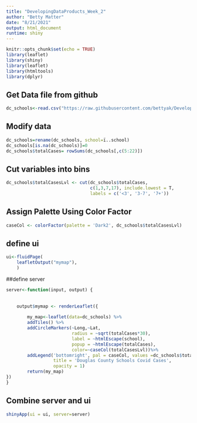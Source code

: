 ---
title: "DevelopingDataProducts_Week_2"
author: "Betty Matter"
date: "8/21/2021"
output: html_document
runtime: shiny
---

```{r setup, include=FALSE}
knitr::opts_chunk$set(echo = TRUE)
library(leaflet)
library(shiny)
library(leaflet)
library(htmltools)
library(dplyr)
```

## Get Data file from github

```{r echo=TRUE}
dc_schools<-read.csv("https://raw.githubusercontent.com/bettyak/Developing_Data_Products/main/DC_Schools.csv", header =TRUE)
```

## Modify data

```{r echo=TRUE}
dc_schools=rename(dc_schools, school=ï..school)
dc_schools[is.na(dc_schools)]=0
dc_schools$totalCases= rowSums(dc_schools[,c(5:22)])

```

## Cut variables into bins

```{r echo=TRUE}
dc_schools$totalCasesLvl <- cut(dc_schools$totalCases, 
                                c(1,3,7,17), include.lowest = T,
                                labels = c('<3', '3-7', '7+'))
```

## Assign Palette Using Color Factor

```{r echo=TRUE}
caseCol <- colorFactor(palette = 'Dark2', dc_schools$totalCasesLvl)

```

## define ui
```{r echo = TRUE}
ui<-fluidPage(
    leafletOutput("mymap"),
    )
```


##define server

```{r echo=TRUE}
server<-function(input, output) {
    
    
    output$mymap <- renderLeaflet({ 
        
        my_map<-leaflet(data=dc_schools) %>% 
        addTiles() %>% 
        addCircleMarkers(~Long,~Lat, 
                         radius = ~sqrt(totalCases*30), 
                         label = ~htmlEscape(school), 
                         popup = ~htmlEscape(totalCases), 
                         color=~caseCol(totalCasesLvl))%>%
        addLegend('bottomright', pal = caseCol, values =dc_schools$totalCasesLvl,
                  title = 'Douglas County Schools Covid Cases',
                  opacity = 1)
        return(my_map)
})
}

```

## Combine server and ui

```{r echo = TRUE}
shinyApp(ui = ui, server=server)
```
